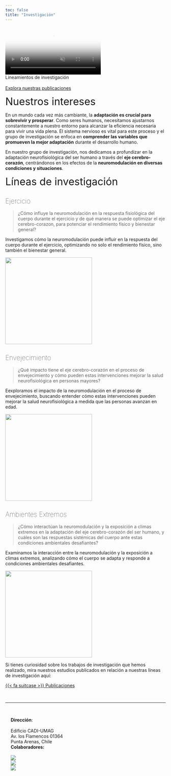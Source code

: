 ```yaml
---
toc: false
title: "Investigación"
---
```


```{=html}
<div id="homeCarousel" class="carousel slide carousel-fade subnavbar-image column-screen" data-bs-ride="carousel">
  <div class="carousel-inner">
    <div class="carousel-item active">
      <video class="img-carousel" autoplay loop muted poster="images/research/poster-2.jpg">
        <source src="images/research/carousel-2.mp4" type="video/mp4">
      </video>
    </div>
  </div>
  <div class="text-light position-absolute top-50 translate-middle-y px-5" style="z-index:5;">
    <div class="display-5">Lineamientos de investigación</div>
    <br>
    <a class="btn btn-light" href="publicaciones.html" role="button">Explora nuestras publicaciones</a>
  </div>
</div> 
```

::: {.grid .gap-3}
<!--- --->
<!--- --->
::: {.g-col-12 .g-col-md-6}
[Nuestros intereses]{style="font-size:2rem;"}
:::
::: {.g-col-12 .g-col-md-6}
En un mundo cada vez más cambiante, la **adaptación es crucial para sobrevivir y prosperar**. Como seres humanos, necesitamos ajustarnos constantemente a nuestro entorno para alcanzar la eficiencia necesaria para vivir una vida plena. El sistema nervioso es vital para este proceso y el grupo de investigación se enfoca en **comprender las variables que promueven la mejor adaptación** durante el desarrollo humano.

En nuestro grupo de investigación, nos dedicamos a profundizar en la adaptación neurofisiológica del ser humano a través del **eje cerebro-corazón**, centrándonos en los efectos de la **neuromodulación en diversas condiciones y situaciones**.
:::
<!--- --->

::: {.g-col-12}
[Líneas de investigación]{style="font-size:2rem;"}
:::

::: {.g-col-12}
<h2 style="font-weight:100;">Ejercicio</h2>
:::
::: {.g-col-12 .g-col-md-6}
> ¿Cómo influye la neuromodulación en la respuesta fisiológica del cuerpo durante el ejercicio y de qué manera se puede optimizar el eje cerebro-corazon, para potenciar el rendimiento físico y bienestar general?

Investigamos cómo la neuromodulación puede influir en la respuesta del cuerpo durante el ejercicio, optimizando no solo el rendimiento físico, sino también el bienestar general.
:::
::: {.g-col-12 .g-col-md-6}
```{=html}
<div class="card">
  <img src="images/research/exercise.jpeg" class="card-img-top" style="height: 17rem; object-fit: cover;">
</div>
```
:::

::: {.g-col-12 }
<h2 style="font-weight:100;">Envejecimiento</h2>
:::
::: {.g-col-12 .g-col-md-6}
> ¿Qué impacto tiene el eje cerebro-corazón en el proceso de envejecimiento y cómo pueden estas intervenciones mejorar la salud neurofisiológica en personas mayores?

Eexploramos el impacto de la neuromodulación en el proceso de envejecimiento, buscando entender cómo estas intervenciones pueden mejorar la salud neurofisiológica a medida que las personas avanzan en edad.
:::
::: {.g-col-12 .g-col-md-6}
```{=html}
<div class="card">
  <img src="images/research/aging.jpeg" class="card-img-top" style="height: 17rem; object-fit: cover;">
</div>
```
:::

::: {.g-col-12 }
<h2 style="font-weight:100;">Ambientes Extremos</h2>
:::
::: {.g-col-12 .g-col-md-6}
> ¿Cómo interactúan la neuromodulación y la exposición a climas extremos en la adaptación del eje cerebro-corazón del ser humano, y cuáles son las respuestas sistémicas del cuerpo ante estas condiciones ambientales desafiantes?

Examinamos la interacción entre la neuromodulación y la exposición a climas extremos, analizando cómo el cuerpo se adapta y responde a condiciones ambientales desafiantes.
:::
::: {.g-col-12 .g-col-md-6}
```{=html}
<div class="card">
  <img src="images/research/extremecold.jpg" class="card-img-top" style="height: 17rem; object-fit: cover;">
</div>
```
:::

::: {.g-col-12 }
Si tienes curiosidad sobre los trabajos de investigación que hemos realizado, mira nuestros estudios publicados en relación a nuestras líneas de investigación aquí:

<a class="btn btn-outline-primary" style="width:100%;" href="publicaciones.html">{{< fa suitcase >}} Publicaciones</a> 
:::

<!--- --->
:::

<br>

<hr class="column-screen-inset">

<br>

```{=html}
<div class="grid column-screen-inset" style="--bs-columns: 4; margin-left: 17px !important; margin-right: 17px !important;">
  <div class="g-col-4 g-col-md-1">
    <div>
    <strong>Dirección</strong>:<br>
    <br>
    Edificio CADI-UMAG<br>
    Av. los Flamencos 01364<br>
    Punta Arenas, Chile<br>
    </div>
  </div>
  
  <div class="g-col-4 g-col-md-3">
  <strong>Colaboradores:</strong>
  <br>
  <br>
    <div class="grid justify-content-center mx-auto gap-2" style="--bs-columns: 12; --bs-rows: 2;">
      <div class="g-col-12 g-col-sm-4 my-auto mx-auto">
        <img src="images/partners/mediantar.png" style="max-height: 8em; width: auto;">
      </div>
      
      <div class="g-col-12 g-col-sm-4 my-auto mx-auto">
        <img src="images/partners/habitat.png" style="max-height: 8em; width: auto;">
      </div>
      
      <div class="g-col-12 g-col-sm-4 my-auto mx-auto">
        <img src="images/partners/cies.png" style="max-height: 8em; width: auto;">
      </div>
    </div>
  </div>
</div>
```
